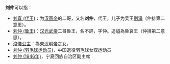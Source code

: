 '''刘仲'''可以指：
* [[刘喜_(代王)|刘喜 (代王)]]：为[[刘邦|汉高帝]]的二哥，又名'''刘仲'''，代王，儿子为吴王[[劉濞|劉濞]]（仲排第二意思）。
* [[刘仲_(鲁王)|刘仲 (鲁王)]]：[[汉光武帝|汉光武帝]]二哥魯王，名不詳，字仲。追謚為魯哀王（仲排第二意思）。
* [[浚儀公主|浚儀公主]]：為東[[汉明帝|汉明帝]]之女。
* [[刘仲_(羽毛球运动员)|刘仲 (羽毛球运动员)]]，中国退役羽毛球女双运动员
* [[刘仲_(1946年)|刘仲 (1946年)]]，宁夏回族自治区副主席

{{disambig|Cat=二字劉姓人名消歧義|zhong}}